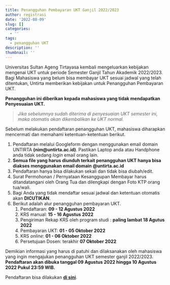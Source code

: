 ```yaml
---
title: Penangguhan Pembayaran UKT Ganjil 2022/2023
author: registrasi
date: '2022-08-09'
slug: []
categories:
  - ''
tags:
  - penangguhan UKT
description: ''
thumbnail: ''
---
```


Universitas Sultan Ageng Tirtayasa kembali mengeluarkan kebijakan mengenai UKT untuk periode Semester Ganjil Tahun Akademik 2022/2023. Bagi Mahasiswa yang belum bisa membayar UKT sesuai jadwal yang telah ditentukan, Untirta memberikan kebijakan untuk Penangguhan Pembayaran UKT.

**Penangguhan ini diberikan kepada mahasiswa yang tidak mendapatkan Penyesuaian UKT.**

> *Jika sebelumnya sudah diterima di penyesuaian UKT semester ini, maka otomatis akan dikembalikan ke UKT normal.*

Sebelum melakukan pendaftaran penangguhan UKT, mahasiswa diharapkan mencermati dan memahami ketentuan-ketentuan berikut.

1.  Pendaftaran melalui Googleform dengan menggunakan email domain UNTIRTA **(nim\@untirta.ac.id)**. Pastikan Laptop anda atau Handphone anda tidak sedang *login* email orang lain.
2.  **Semua file yang harus diunduh terkait penangguhan UKT hanya bisa diakses menggunakan email domain \@untirta.ac.id**
3.  Pendaftaran hanya bisa dilakukan sekali dan tidak bisa diubah/edit.
4.  Surat Permohonan / Pernyataan Kesanggupan Membayar harus ditandatangani oleh Orang Tua dan dilengkapi dengan Foto KTP orang tua/wali.
5.  Bagi Anda yang tidak mendaftar sesuai jadwal dan ketentuan otomatis akan **DICUTIKAN**.
6.  Berikut adalah alur penangguhan pembayaran UKT.
    1.  Pendaftaran: **09 - 12 Agustus 2022**
    2.  KRS manual: **15 - 16 Agustus 2022**
    3.  Pengiriman Rekap KRS oleh program studi : **paling lambat 18 Agutus 2022**
    4.  Pembayaran UKT: **01 - 05 Oktober 2022**
    5.  KRS *online*: **01 - 06 Oktober 2022**
    6.  Persetujuan Dosen: terakhir **07 Oktober 2022**

Demikian informasi yang harus di patuhi dan dilaksanakan oleh mahasiswa yang ingin mengajukan penangguhan UKT semester ganjil 2022/2023. **Pendaftaran akan dibuka tanggal 09 Agustus 2022 hingga 10 Agustus 2022 Pukul 23:59 WIB.**

Pendaftaran bisa dilakukan [**di sini**](https://docs.google.com/forms/d/e/1FAIpQLSe-sSa3Ne9kp8ZMRxShKzgs39djNr2nNB4DzhuG-GkSEgO5Yg/viewform){target="_blank"}.
